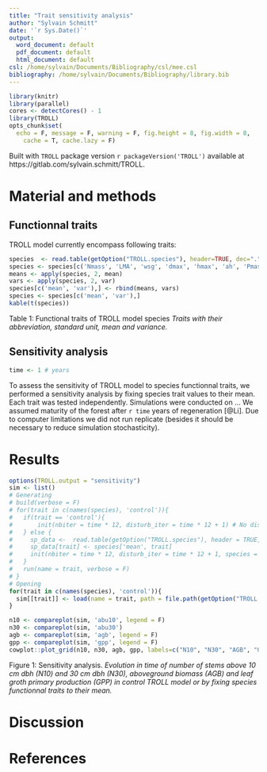 ```yaml
---
title: "Trait sensitivity analysis"
author: "Sylvain Schmitt"
date: '`r Sys.Date()`'
output:
  word_document: default
  pdf_document: default
  html_document: default
csl: /home/sylvain/Documents/Bibliography/csl/mee.csl
bibliography: /home/sylvain/Documents/Bibliography/library.bib
---
```


```r
library(knitr)
library(parallel)
cores <- detectCores() - 1
library(TROLL)
opts_chunk$set(
  echo = F, message = F, warning = F, fig.height = 8, fig.width = 8,
    cache = T, cache.lazy = F)
```

Built with `TROLL` package version `r packageVersion('TROLL')` available at https://gitlab.com/sylvain.schmitt/TROLL.

# Material and methods

## Functionnal traits

TROLL model currently encompass following traits:

```r
species  <- read.table(getOption("TROLL.species"), header=TRUE, dec=".", sep="", row.names = 1)
species <- species[c('Nmass', 'LMA', 'wsg', 'dmax', 'hmax', 'ah', 'Pmass', 'g1')]
means <- apply(species, 2, mean)
vars <- apply(species, 2, var)
species[c('mean', 'var'),] <- rbind(means, vars)
species <- species[c('mean', 'var'),]
kable(t(species))
```

Table 1: Functional traits of TROLL model species *Traits with their abbreviation, standard unit, mean and variance.*

## Sensitivity analysis

```r
time <- 1 # years
```

To assess the sensitivity of TROLL model to species functionnal traits, we performed a sensitivity analysis by fixing species trait values to their mean. Each trait was tested independently. Simulations were conducted on ... We assumed maturity of the forest after `r time` years of regeneration [@Li]. Due to computer limitations we did not run replicate (besides it should be necessary to reduce simulation stochasticity).

# Results

```r
options(TROLL.output = "sensitivity")
sim <- list()
# Generating
# build(verbose = F)
# for(trait in c(names(species), 'control')){
#   if(trait == 'control'){
#       init(nbiter = time * 12, disturb_iter = time * 12 + 1) # No disturbance
#   } else {
#     sp_data <-  read.table(getOption("TROLL.species"), header = TRUE, dec = ".", sep = "")
#     sp_data[trait] <- species['mean', trait]
#     init(nbiter = time * 12, disturb_iter = time * 12 + 1, species = sp_data) # No disturbance
#   }
#   run(name = trait, verbose = F)
# }
# Opening
for(trait in c(names(species), 'control')){
  sim[[trait]] <- load(name = trait, path = file.path(getOption("TROLL.path"), getOption("TROLL.output"), trait))
}
```

```r
n10 <- compareplot(sim, 'abu10', legend = F)
n30 <- compareplot(sim, 'abu30')
agb <- compareplot(sim, 'agb', legend = F)
gpp <- compareplot(sim, 'gpp', legend = F)
cowplot::plot_grid(n10, n30, agb, gpp, labels=c("N10", "N30", "AGB", "GPP"), ncol = 2, nrow = 2)
```

Figure 1: Sensitivity analysis. *Evolution in time of number of stems above 10 cm dbh (N10) and 30 cm dbh (N30), aboveground biomass (AGB) and leaf groth primary production (GPP) in control TROLL model or by fixing species functionnal traits to their mean.*

# Discussion

# References
